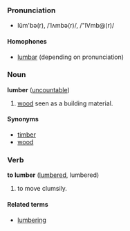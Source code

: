 ===Pronunciation===
*lŭm'bə(r), /ˈlʌmbə(r)/, /"lVmb@(r)/
====Homophones====
*[[lumbar]] (depending on pronunciation)

===Noun===
'''lumber''' ([[uncountable]])

# [[wood]] seen as a building material.

====Synonyms====
*[[timber]]
*[[wood]]

===Verb===
'''to lumber''' ([[lumbered]], lumbered)

# to move clumsily.

====Related terms====
*[[lumbering]]